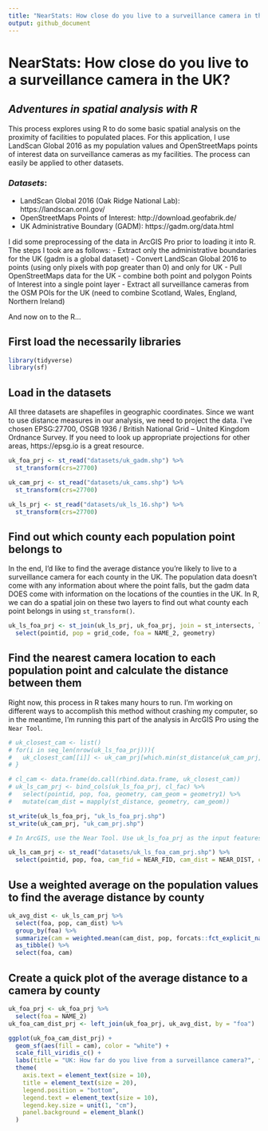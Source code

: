 ```yaml
---
title: "NearStats: How close do you live to a surveillance camera in the UK?"
output: github_document
---
```


# **NearStats**: How close do you live to a surveillance camera in the UK?
## *Adventures in spatial analysis with R*

This process explores using R to do some basic spatial analysis on the proximity of facilities to populated places. For this application, I use LandScan Global 2016 as my population values and OpenStreetMaps points of interest data on surveillance cameras as my facilities. The process can easily be applied to other datasets.

### ***Datasets***:
- LandScan Global 2016 (Oak Ridge National Lab): https://landscan.ornl.gov/
- OpenStreetMaps Points of Interest: http://download.geofabrik.de/
- UK Administrative Boundary (GADM): https://gadm.org/data.html

I did some preprocessing of the data in ArcGIS Pro prior to loading it into R. The steps I took are as follows:
- Extract only the administrative boundaries for the UK (gadm is a global dataset)
- Convert LandScan Global 2016 to points (using only pixels with pop greater than 0) and only for UK
- Pull OpenStreetMaps data for the UK - combine both point and polygon Points of Interest into a single point layer
- Extract all surveillance cameras from the OSM POIs for the UK (need to combine Scotland, Wales, England, Northern Ireland)

And now on to the R...

## First load the necessarily libraries

```r
library(tidyverse)
library(sf)
```

## Load in the datasets

All three datasets are shapefiles in geographic coordinates. Since we want to use distance measures in our analysis, we need to project the data. I've chosen EPSG:27700, OSGB 1936 / British National Grid -- United Kingdom Ordnance Survey. If you need to look up appropriate projections for other areas, https://epsg.io is a great resource.

```r
uk_foa_prj <- st_read("datasets/uk_gadm.shp") %>%
  st_transform(crs=27700)

uk_cam_prj <- st_read("datasets/uk_cams.shp") %>%
  st_transform(crs=27700)

uk_ls_prj <- st_read("datasets/uk_ls_16.shp") %>%
  st_transform(crs=27700)
```

## Find out which county each population point belongs to

In the end, I'd like to find the average distance you're likely to live to a surveillance camera for each county in the UK. The population data doesn't come with any information about where the point falls, but the gadm data DOES come with information on the locations of the counties in the UK. In R, we can do a spatial join on these two layers to find out what county each point belongs in using `st_transform()`.

```r
uk_ls_foa_prj <- st_join(uk_ls_prj, uk_foa_prj, join = st_intersects, left = TRUE) %>%
  select(pointid, pop = grid_code, foa = NAME_2, geometry)
```

## Find the nearest camera location to each population point and calculate the distance between them

Right now, this process in R takes many hours to run. I'm working on different ways to accomplish this method without crashing my computer, so in the meantime, I'm running this part of the analysis in ArcGIS Pro using the `Near Tool`.

```r
# uk_closest_cam <- list()
# for(i in seq_len(nrow(uk_ls_foa_prj))){
#   uk_closest_cam[[i]] <- uk_cam_prj[which.min(st_distance(uk_cam_prj, uk_ls_foa_prj[i,])),]
# }

# cl_cam <- data.frame(do.call(rbind.data.frame, uk_closest_cam))
# uk_ls_cam_prj <- bind_cols(uk_ls_foa_prj, cl_fac) %>%
#   select(pointid, pop, foa, geometry, cam_geom = geometry1) %>%
#   mutate(cam_dist = mapply(st_distance, geometry, cam_geom))

st_write(uk_ls_foa_prj, "uk_ls_foa_prj.shp")
st_write(uk_cam_prj, "uk_cam_prj.shp")

# In ArcGIS, use the Near Tool. Use uk_ls_foa_prj as the input features and uk_cam_prj as the near features. Check the "location" box. Then, export the file back out as "uk_ls_foa_cam_prj.shp" and prepare to reload back into R.

uk_ls_cam_prj <- st_read("datasets/uk_ls_foa_cam_prj.shp") %>% 
  select(pointid, pop, foa, cam_fid = NEAR_FID, cam_dist = NEAR_DIST, cam_x = NEAR_X, cam_y = NEAR_Y)
```

## Use a weighted average on the population values to find the average distance by county

```r
uk_avg_dist <- uk_ls_cam_prj %>%
  select(foa, pop, cam_dist) %>%
  group_by(foa) %>%
  summarize(cam = weighted.mean(cam_dist, pop, forcats::fct_explicit_na(foa, na_level = "(Missing)"))/1000) %>% 
  as_tibble() %>% 
  select(foa, cam)
```

## Create a quick plot of the average distance to a camera by county

```r
uk_foa_prj <- uk_foa_prj %>% 
  select(foa = NAME_2)
uk_foa_cam_dist_prj <- left_join(uk_foa_prj, uk_avg_dist, by = "foa")

ggplot(uk_foa_cam_dist_prj) +
  geom_sf(aes(fill = cam), color = "white") +
  scale_fill_viridis_c() +
  labs(title = "UK: How far do you live from a surveillance camera?", fill = "Avg Distance (in kilometers)") +
  theme(
    axis.text = element_text(size = 10),
    title = element_text(size = 20),
    legend.position = "bottom",
    legend.text = element_text(size = 10),
    legend.key.size = unit(1, "cm"),
    panel.background = element_blank()
  )
```